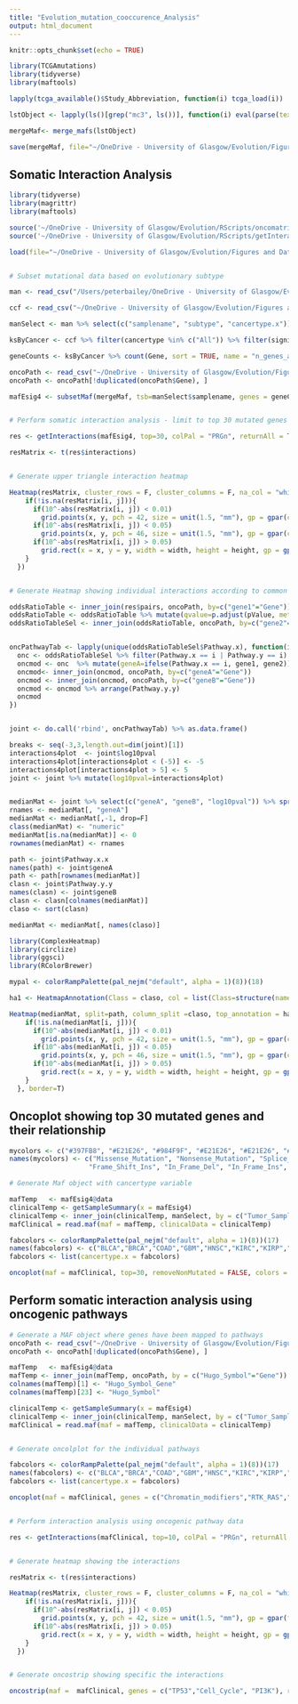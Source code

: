 ```yaml
---
title: "Evolution_mutation_cooccurence_Analysis"
output: html_document
---
```


```r
knitr::opts_chunk$set(echo = TRUE)
```



```r
library(TCGAmutations)
library(tidyverse)
library(maftools)

lapply(tcga_available()$Study_Abbreviation, function(i) tcga_load(i))

lstObject <- lapply(ls()[grep("mc3", ls())], function(i) eval(parse(text=i)))

mergeMaf<- merge_mafs(lstObject)

save(mergeMaf, file="~/OneDrive - University of Glasgow/Evolution/Figures and Data/TCGA_Mutation_mafObject.RData")
```



## Somatic Interaction Analysis

```r
library(tidyverse)
library(magrittr)
library(maftools)

source('~/OneDrive - University of Glasgow/Evolution/RScripts/oncomatrix.R')
source('~/OneDrive - University of Glasgow/Evolution/RScripts/getInteractions.R')

load(file="~/OneDrive - University of Glasgow/Evolution/Figures and Data/TCGA_Mutation_mafObject.RData")


# Subset mutational data based on evolutionary subtype

man <- read_csv("/Users/peterbailey/OneDrive - University of Glasgow/Evolution/Figures and Data/ESigs_integrated_measure_4146_20210501.csv")

ccf <- read_csv("~/OneDrive - University of Glasgow/Evolution/Figures and Data/CCF_transition/gene_ks_fisher_table_4000_20210502.csv")

manSelect <- man %>% select(c("samplename", "subtype", "cancertype.x")) %>% filter(subtype %in% c("ESig4"))

ksByCancer <- ccf %>% filter(cancertype %in% c("All")) %>% filter(significant_ks == 1)

geneCounts <- ksByCancer %>% count(Gene, sort = TRUE, name = "n_genes_across_cancertype")

oncoPath <- read_csv("~/OneDrive - University of Glasgow/Evolution/Figures and Data/Oncogenic_pathways.csv")
oncoPath <- oncoPath[!duplicated(oncoPath$Gene), ]

mafEsig4 <- subsetMaf(mergeMaf, tsb=manSelect$samplename, genes = geneCounts$Gene)


# Perform somatic interaction analysis - limit to top 30 mutated genes (this can be expanded)

res <- getInteractions(mafEsig4, top=30, colPal = "PRGn", returnAll = TRUE, sigSymbolsSize=1.5)

resMatrix <- t(res$interactions)


# Generate upper triangle interaction heatmap

Heatmap(resMatrix, cluster_rows = F, cluster_columns = F, na_col = "white", col=colorRamp2(c(-3, 0, 3), c("#1B7837", "white", "#762A83")), row_names_side = "left", rect_gp = gpar(col = "white", lwd = 2), cell_fun = function(j, i, x, y, width, height, fill) {
    if(!is.na(resMatrix[i, j])){
      if(10^-abs(resMatrix[i, j]) < 0.01)
        grid.points(x, y, pch = 42, size = unit(1.5, "mm"), gp = gpar(col="white", fill = "white"))
      if(10^-abs(resMatrix[i, j]) < 0.05)
        grid.points(x, y, pch = 46, size = unit(1.5, "mm"), gp = gpar(col="white", fill = "white"))
      if(10^-abs(resMatrix[i, j]) > 0.05)
        grid.rect(x = x, y = y, width = width, height = height, gp = gpar(col = "white", fill = "#F5F5F5"))
    }
  })


# Generate Heatmap showing individual interactions according to common oncogenic pathways

oddsRatioTable <- inner_join(res$pairs, oncoPath, by=c("gene1"="Gene"))
oddsRatioTable <- oddsRatioTable %>% mutate(qvalue=p.adjust(pValue, method="BH"))
oddsRatioTableSel <- inner_join(oddsRatioTable, oncoPath, by=c("gene2"="Gene")) %>% filter(qvalue < 0.05) # Remove qvalue filter for individual cancer types


oncPathwayTab <- lapply(unique(oddsRatioTableSel$Pathway.x), function(i){
  onc <- oddsRatioTableSel %>% filter(Pathway.x == i | Pathway.y == i)
  oncmod <- onc  %>% mutate(geneA=ifelse(Pathway.x == i, gene1, gene2)) %>% mutate(geneB=ifelse(Pathway.x != i, gene1, gene2))
  oncmod<- inner_join(oncmod, oncoPath, by=c("geneA"="Gene"))
  oncmod <- inner_join(oncmod, oncoPath, by=c("geneB"="Gene"))
  oncmod <- oncmod %>% arrange(Pathway.y.y)
  oncmod
})


joint <- do.call('rbind', oncPathwayTab) %>% as.data.frame()

breaks <- seq(-3,3,length.out=dim(joint)[1])
interactions4plot  <- joint$log10pval
interactions4plot[interactions4plot < (-5)] <- -5
interactions4plot[interactions4plot > 5] <- 5
joint <- joint %>% mutate(log10pval=interactions4plot)


medianMat <- joint %>% select(c("geneA", "geneB", "log10pval")) %>% spread(geneB, log10pval) %>% set_rownames(.$geneA) %>% as.matrix()
rnames <- medianMat[, "geneA"]
medianMat <- medianMat[,-1, drop=F]
class(medianMat) <- "numeric"
medianMat[is.na(medianMat)] <- 0
rownames(medianMat) <- rnames

path <- joint$Pathway.x.x
names(path) <- joint$geneA
path <- path[rownames(medianMat)]
clasn <- joint$Pathway.y.y
names(clasn) <- joint$geneB
clasn <- clasn[colnames(medianMat)]
claso <- sort(clasn)

medianMat <- medianMat[, names(claso)]

library(ComplexHeatmap)
library(circlize)
library(ggsci)
library(RColorBrewer)

mypal <- colorRampPalette(pal_nejm("default", alpha = 1)(8))(18)

ha1 <- HeatmapAnnotation(Class = claso, col = list(Class=structure(names=c("Cell_Cycle", "Chromatin_modifiers", "Notch", "NRF2", "PI3K", "RTK_RAS", "TGF-Beta", "TP53", "WNT", "Hippo", "Myc"), mypal[1:11])), na_col = "grey", show_annotation_name = TRUE, annotation_name_gp = gpar(fontsize = 8), show_legend=TRUE)

Heatmap(medianMat, split=path, column_split =claso, top_annotation = ha1, col=colorRamp2(c(-5, 0, 5), c("#1B7837", "white", "#762A83")), cluster_rows = F, gap=unit(0.5, "cm"), cluster_columns = F, show_column_dend = FALSE, show_row_dend = FALSE, row_names_gp = gpar(fontsize = 10),  show_row_names = TRUE,    row_names_max_width = unit(20, "cm"), row_names_side = "right", show_column_names = TRUE, column_names_gp = gpar(fontsize = 10), show_heatmap_legend = TRUE, name="-Log10\n(Pval)", row_title_gp = gpar(fontsize = 8), row_title_rot = 0,  cell_fun = function(j, i, x, y, width, height, fill) {
    if(!is.na(medianMat[i, j])){
      if(10^-abs(medianMat[i, j]) < 0.01)
        grid.points(x, y, pch = 42, size = unit(1.5, "mm"), gp = gpar(col = "white",fill = "white"))
      if(10^-abs(medianMat[i, j]) < 0.05)
        grid.points(x, y, pch = 46, size = unit(1.5, "mm"), gp = gpar(col = "white",fill = "white"))
      if(10^-abs(medianMat[i, j]) > 0.05)
        grid.rect(x = x, y = y, width = width, height = height, gp = gpar(col = "white", fill = "#F5F5F5"))
    }
  }, border=T)


```



## Oncoplot showing top 30 mutated genes and their relationship
```r

mycolors <- c("#397FB8", "#E21E26", "#984F9F", "#E21E26", "#E21E26", "#EBD71F", "#EBD71F", "#000000")
names(mycolors) <- c("Missense_Mutation", "Nonsense_Mutation", "Splice_Site", "Frame_Shift_Del",
                    "Frame_Shift_Ins", "In_Frame_Del", "In_Frame_Ins", "Multi_Hit")

# Generate Maf object with cancertype variable

mafTemp   <- mafEsig4@data
clinicalTemp <- getSampleSummary(x = mafEsig4)
clinicalTemp <- inner_join(clinicalTemp, manSelect, by = c("Tumor_Sample_Barcode"="samplename")) %>% select(c("Tumor_Sample_Barcode","subtype", "cancertype.x"))
mafClinical = read.maf(maf = mafTemp, clinicalData = clinicalTemp)

fabcolors <- colorRampPalette(pal_nejm("default", alpha = 1)(8))(17)
names(fabcolors) <- c("BLCA","BRCA","COAD","GBM","HNSC","KIRC","KIRP","LIHC","LUAD","LUSC","OV","PAAD","PRAD","SKCM","STAD","UCEC","READ")
fabcolors <- list(cancertype.x = fabcolors)

oncoplot(maf = mafClinical, top=30, removeNonMutated = FALSE, colors = mycolors, annotationColor=fabcolors, drawRowBar = TRUE, sortByAnnotation = TRUE, keepGeneOrder = FALSE, clinicalFeatures = 'cancertype.x', bgCol="#F5F5F5", annotationOrder=c("BLCA","BRCA","COAD","GBM","HNSC","KIRC","KIRP","LIHC","LUAD","LUSC","OV","PAAD","PRAD","SKCM","STAD","UCEC","READ"))

```



## Perform somatic interaction analysis using oncogenic pathways

```r

# Generate a MAF object where genes have been mapped to pathways
oncoPath <- read_csv("~/OneDrive - University of Glasgow/Evolution/Figures and Data/Oncogenic_pathways.csv")
oncoPath <- oncoPath[!duplicated(oncoPath$Gene), ]

mafTemp   <- mafEsig4@data
mafTemp <- inner_join(mafTemp, oncoPath, by = c("Hugo_Symbol"="Gene"))
colnames(mafTemp)[1] <- "Hugo_Symbol_Gene"
colnames(mafTemp)[23] <- "Hugo_Symbol"

clinicalTemp <- getSampleSummary(x = mafEsig4)
clinicalTemp <- inner_join(clinicalTemp, manSelect, by = c("Tumor_Sample_Barcode"="samplename")) %>% select(c("Tumor_Sample_Barcode","subtype", "cancertype.x"))
mafClinical = read.maf(maf = mafTemp, clinicalData = clinicalTemp)


# Generate oncolplot for the individual pathways

fabcolors <- colorRampPalette(pal_nejm("default", alpha = 1)(8))(17)
names(fabcolors) <- c("BLCA","BRCA","COAD","GBM","HNSC","KIRC","KIRP","LIHC","LUAD","LUSC","OV","PAAD","PRAD","SKCM","STAD","UCEC","READ")
fabcolors <- list(cancertype.x = fabcolors)

oncoplot(maf = mafClinical, genes = c("Chromatin_modifiers","RTK_RAS","TP53","PI3K","WNT","Cell_Cycle","Notch","NRF2","Hippo","TGF-Beta","Myc"), removeNonMutated = FALSE, colors = mycolors, annotationColor=fabcolors, drawRowBar = TRUE, sortByAnnotation = TRUE, keepGeneOrder = FALSE, clinicalFeatures = 'cancertype.x', bgCol="#F5F5F5", annotationOrder=c("BLCA","BRCA","COAD","GBM","HNSC","KIRC","KIRP","LIHC","LUAD","LUSC","OV","PAAD","PRAD","SKCM","STAD","UCEC","READ"))


# Perform interaction analysis using oncogenic pathway data

res <- getInteractions(mafClinical, top=10, colPal = "PRGn", returnAll = TRUE, sigSymbolsSize=1.5)


# Generate heatmap showing the interactions

resMatrix <- t(res$interactions)

Heatmap(resMatrix, cluster_rows = F, cluster_columns = F, na_col = "white", col=colorRamp2(c(-3, 0, 3), c("#1B7837", "white", "#762A83")), row_names_side = "left", rect_gp = gpar(col = "white", lwd = 2), cell_fun = function(j, i, x, y, width, height, fill) {
    if(!is.na(resMatrix[i, j])){
      if(10^-abs(resMatrix[i, j]) < 0.05)
        grid.points(x, y, pch = 42, size = unit(1.5, "mm"), gp = gpar(fill = "white"))
      if(10^-abs(resMatrix[i, j]) > 0.05)
        grid.rect(x = x, y = y, width = width, height = height, gp = gpar(col = "white", fill = "#F5F5F5"))
    }
  })


# Generate oncostrip showing specific the interactions

oncostrip(maf =  mafClinical, genes = c("TP53","Cell_Cycle", "PI3K"), removeNonMutated =TRUE, colors = mycolors, keepGeneOrder = FALSE,  bgCol="#F5F5F5")
```